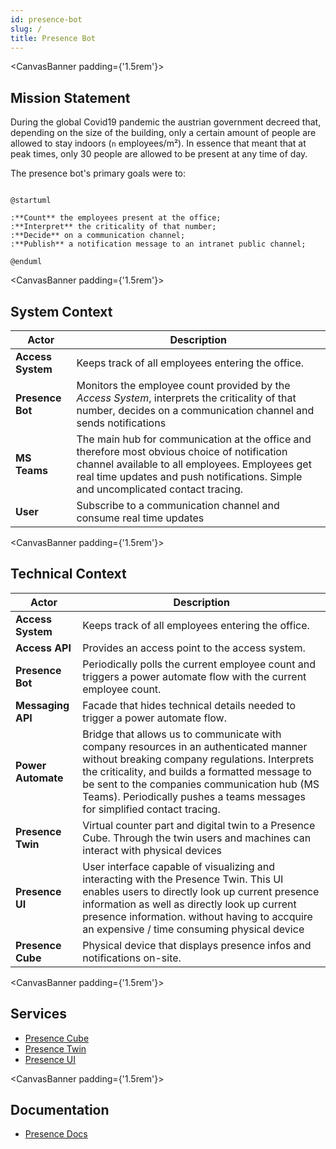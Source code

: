 ```yaml
---
id: presence-bot
slug: /
title: Presence Bot
---
```



<CanvasBanner padding={'1.5rem'}>

## Mission Statement

</CanvasBanner>

During the global Covid19 pandemic the austrian government decreed that, depending on the size of the building, only a certain amount of people are allowed to stay indoors (`n` employees/m²). In essence that meant that at peak times, only 30 people are allowed to be present at any time of day.

The presence bot's primary goals were to:

```plantuml

@startuml

:**Count** the employees present at the office;
:**Interpret** the criticality of that number;
:**Decide** on a communication channel;
:**Publish** a notification message to an intranet public channel;

@enduml
```

<CanvasBanner padding={'1.5rem'}>

## System Context

</CanvasBanner>

| **Actor**         | **Description**                                                                                                                                                                                                                      |
| ----------------- | ------------------------------------------------------------------------------------------------------------------------------------------------------------------------------------------------------------------------------------ |
| **Access System** | Keeps track of all employees entering the office.                                                                                                                                                                                    |
| **Presence Bot**  | Monitors the employee count provided by the _Access System_, interprets the criticality of that number, decides on a communication channel and sends notifications                                                                   |
| **MS Teams**      | The main hub for communication at the office and therefore most obvious choice of notification channel available to all employees. Employees get real time updates and push notifications. Simple and uncomplicated contact tracing. |
| **User**          | Subscribe to a communication channel and consume real time updates                                                                                                                                                                   |

<CanvasBanner padding={'1.5rem'}>

## Technical Context

</CanvasBanner>

| **Actor**          | **Description**                                                                                                                                                                                                                                                                                                        |
| ------------------ | ---------------------------------------------------------------------------------------------------------------------------------------------------------------------------------------------------------------------------------------------------------------------------------------------------------------------- |
| **Access System**  | Keeps track of all employees entering the office.                                                                                                                                                                                                                                                                      |
| **Access API**     | Provides an access point to the access system.                                                                                                                                                                                                                                                                         |
| **Presence Bot**   | Periodically polls the current employee count and triggers a power automate flow with the current employee count.                                                                                                                                                                                                      |
| **Messaging API**  | Facade that hides technical details needed to trigger a power automate flow.                                                                                                                                                                                                                                           |
| **Power Automate** | Bridge that allows us to communicate with company resources in an authenticated manner without breaking company regulations. Interprets the criticality, and builds a formatted message to be sent to the companies communication hub (MS Teams). Periodically pushes a teams messages for simplified contact tracing. |
| **Presence Twin**  | Virtual counter part and digital twin to a Presence Cube. Through the twin users and machines can interact with physical devices                                                                                                                                                                                       |
| **Presence UI**    | User interface capable of visualizing and interacting with the Presence Twin. This UI enables users to directly look up current presence information as well as directly look up current presence information. without having to accquire an expensive / time consuming physical device                                |
| **Presence Cube**  | Physical device that displays presence infos and notifications on-site.                                                                                                                                                                                                                                                |

<CanvasBanner padding={'1.5rem'}>

## Services

</CanvasBanner>

- [Presence Cube]
- [Presence Twin]
- [Presence UI]

<CanvasBanner padding={'1.5rem'}>

## Documentation

</CanvasBanner>

- [Presence Docs]

[presence twin]: ./presence-twin
[presence cube]: /docs/presence-cube
[presence ui]: /docs/presence-ui
[Presence docs]: /docs/presence-docs
